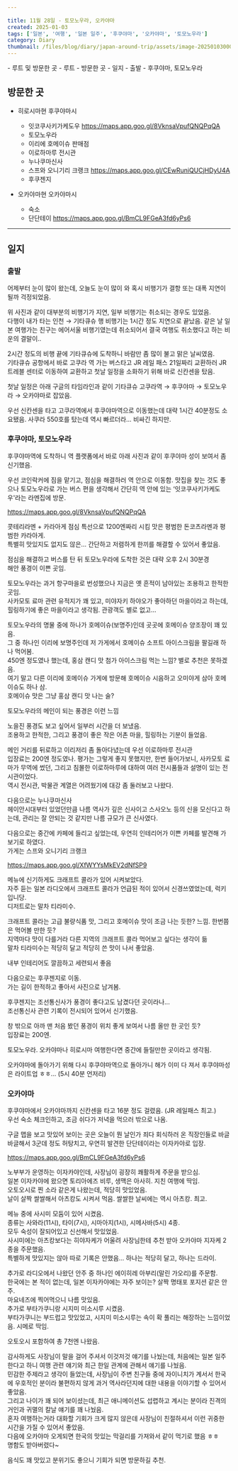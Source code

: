 ```yaml
---  
  
title: 11월 28일 - 토모노우라, 오카야마  
created: 2025-01-03  
tags: ['일본', '여행', '일본 일주', '후쿠야마', '오카야마', '토모노우라']  
category: Diary  
thumbnail: /files/blog/diary/japan-around-trip/assets/image-20250103000803321.png  
---
```


<TableOfContents client:visible>
- 루트 및 방문한 곳
  - 루트
  - 방문한 곳
- 일지
  - 출발
  - 후쿠야마, 토모노우라
  
</TableOfContents>
  
  
## 방문한 곳  
  
- 히로시마현 후쿠야마시  
  - 잇코쿠사키가케도우  https://maps.app.goo.gl/8VknsaVpufQNQPqQA  
  - 토모노우라  
  - 이리에 호메이슈 판매점  
  - 이로하마루 전시관  
  - 누나쿠마신사  
  - 스프와 오니기리 크랭크 https://maps.app.goo.gl/CEwRuniQUCjHDyU4A  
  - 후쿠젠지  
  
- 오카야마현 오카야마시  
  - 숙소  
  - 단단테이 https://maps.app.goo.gl/BmCL9FGeA3fd6yPs6  
  
---  
  
## 일지  
  
### 출발  
  
어제부터 눈이 많이 왔는데, 오늘도 눈이 많이 와 혹시 비행기가 결항 또는 대폭 지연이 될까 걱정되었음.  
  
<ImageLoader src="/files/blog/diary/japan-around-trip/assets/image-20250102233525984.png" alt="image-20250102233525984" />  
  
위 사진과 같이 대부분의 비행기가 지연, 일부 비행기는 취소되는 경우도 있었음.  
다행이 내가 타는 인천 → 기타큐슈 행 비행기는 1시간 정도 지연으로 끝났음. 같은 날 일본 여행가는 친구는 에어서울 비행기였는데 취소되어서 결국 여행도 취소했다고 하는 비운의 결말이..  
  
2시간 정도의 비행 끝에 기타큐슈에 도착하니 바람만 좀 많이 불고 맑은 날씨였음.  
기타큐슈 공항에서 바로 고쿠라 역 가는 버스타고 JR 레일 패스 21일짜리 교환하러 JR트레블 센터로 이동하여 교환하고 첫날 일정을 소화하기 위해 바로 신칸센을 탔음.  
  
<ImageLoader src="/files/blog/diary/japan-around-trip/assets/image-20250102234200707.png" alt="image-20250102234200707" />  
  
첫날 일정은 아래 구글의 타임라인과 같이 기타큐슈 고쿠라역 → 후쿠야마 → 토모노우라 → 오카야마로 잡았음.  
  
<ImageLoader src="/files/blog/diary/japan-around-trip/assets/image-20250102234209852.png" alt="image-20250102234209852" />  
  
우선 신칸센을 타고 고쿠라역에서 후쿠야마역으로 이동했는데 대략 1시간 40분정도 소요됐음. 사쿠라 550호를 탔는데 역시 빠르더라… 비싸긴 하지만.  
  
### 후쿠야마, 토모노우라  
  
후쿠야마역에 도착하니 역 플랫폼에서 바로 아래 사진과 같이 후쿠야마 성이 보여서 좀 신기했음.  
  
<ImageLoader src="/files/blog/diary/japan-around-trip/assets/image-20250102234305316.png" alt="image-20250102234305316" />  
  
우선 코인락커에 짐을 맡기고, 점심을 해결하러 역 안으로 이동함. 맛집을 찾는 것도 좋으나 토모노우라로 가는 버스 편을 생각해서 간단히 역 안에 있는 ‘잇코쿠사키가케도우'라는 라멘집에 방문.  
  
 https://maps.app.goo.gl/8VknsaVpufQNQPqQA  
  
콧테리라멘 + 카라아게 점심 특선으로 1200엔짜리 시킴 맛은 평범한 돈코츠라멘과 평범한 카라아게.  
특별히 맛있지도 없지도 않은… 간단하고 저렴하게 한끼를 해결할 수 있어서 좋았음.  
  
<ImageLoader src="/files/blog/diary/japan-around-trip/assets/image-20250102234310928.png" alt="image-20250102234310928" />  
  
점심을 해결하고 버스를 탄 뒤 토모노우라에 도착한 것은 대략 오후 2시 30분경  
해안 풍경이 이쁜 곳임.  
  
<ImageLoader src="/files/blog/diary/japan-around-trip/assets/image-20250102234324667.png" alt="image-20250102234324667" />  
  
토모노우라는 과거 항구마을로 번성했으나 지금은 옛 흔적이 남아있는 조용하고 한적한 곳임.  
사카모토 료마 관련 유적지가 꽤 있고, 미야자키 하야오가 좋아하던 마을이라고 하는데, 힐링하기에 좋은 마을이라고 생각됨. 관광객도 별로 없고…  
  
토모노우라의 명물 중에 하나가 호메이슈(보명주)인데 곳곳에 호메이슈 양조장이 꽤 있음.  
그 중 하나인 이리에 보명주인데 저 가게에서 호메이슈 소프트 아이스크림을 팔길래 하나 먹어봄.  
450엔 정도였나 했는데, 홍삼 캔디 맛 첨가 아이스크림 먹는 느낌? 별로 추천은 못하겠음.  
여기 말고 다른 이리에 호메이슈 가게에 방문해 호메이슈 시음하고 오미야게 삼아 호메이슈도 하나 삼.  
호메이슈 맛은 그냥 홍삼 캔디 맛 나는 술?  
  
<ImageLoader src="/files/blog/diary/japan-around-trip/assets/image-20250102234318210.png" alt="image-20250102234318210" />  
  
토모노우라의 메인이 되는 풍경은 이런 느낌  
  
<ImageLoader src="/files/blog/diary/japan-around-trip/assets/image-20250102234615908.png" alt="image-20250102234615908" />  
  
<ImageLoader src="/files/blog/diary/japan-around-trip/assets/image-20250102234637121.png" alt="image-20250102234637121" />  
  
<ImageLoader src="/files/blog/diary/japan-around-trip/assets/image-20250102234702737.png" alt="image-20250102234702737" />  
  
노을진 풍경도 보고 싶어서 일부러 시간을 더 보냈음.  
조용하고 한적한, 그리고 풍경이 좋은 작은 어촌 마을, 힐링하는 기분이 들었음.  
  
메인 거리를 뒤로하고 이리저리 좀 돌아다녔는데 우선 이로하마루 전시관  
입장료는 200엔 정도였나. 평가는 그렇게 좋지 못했지만, 한번 들어가보니, 사카모토 료마가 무역에 썼던, 그리고 침몰한 이로하마루에 대하여 여러 전시품들과 설명이 있는 전시관이었다.  
역시 전시관, 박물관 계열은 어려웠기에 대강 좀 둘러보고 나왔다.  
  
다음으로는 누나쿠마신사  
헤이안시대부터 있었던만큼 나름 역사가 깊은 신사이고 스사오노 등의 신을 모신다고 하는데, 관리는 잘 안되는 것 같지만 나름 규모가 큰 신사였다.  
  
<ImageLoader src="/files/blog/diary/japan-around-trip/assets/image-20250102235942989.png" alt="image-20250102235942989" />  
  
<ImageLoader src="/files/blog/diary/japan-around-trip/assets/image-20250102235956915.png" alt="image-20250102235956915" />  
  
다음으로는 중간에 카페에 들리고 싶었는데, 우연히 인테리어가 이쁜 카페를 발견해 가보기로 하였다.  
가게는 스프와 오니기리 크랭크  
  
https://maps.app.goo.gl/XfWYYsMkEV2dNfSP9  
  
<ImageLoader src="/files/blog/diary/japan-around-trip/assets/image-20250103000111848.png" alt="image-20250103000111848" />  
  
메뉴에 신기하게도 크래프트 콜라가 있어 시켜보았다.  
자주 듣는 일본 라디오에서 크래프트 콜라가 언급된 적이 있어서 신경쓰였었는데, 럭키입니당.  
디저트로는 말차 티라미수.  
  
<ImageLoader src="/files/blog/diary/japan-around-trip/assets/image-20250103000231849.png" alt="image-20250103000231849" />  
  
크래프트 콜라는 고급 불량식품 맛, 그리고 호메이슈 맛이 조금 나는 듯한? 느낌. 한번쯤은 먹어볼 만한 듯?  
지역마다 맛이 다를거라 다른 지역의 크래프트 콜라 먹어보고 싶다는 생각이 듦  
말차 티라미수는 적당히 달고 적당히 쓴 맛이 나서 좋았음.  
  
<ImageLoader src="/files/blog/diary/japan-around-trip/assets/image-20250103000414616.png" alt="image-20250103000414616" />  
  
내부 인테리어도 깔끔하고 세련되서 좋음  
  
다음으로는 후쿠젠지로 이동.  
가는 길이 한적하고 좋아서 사진으로 남겨봄.  
  
<ImageLoader src="/files/blog/diary/japan-around-trip/assets/image-20250103000531850.png" alt="image-20250103000531850" />  
  
후쿠젠지는 조선통신사가 풍경이 좋다고도 남겼다던 곳이라나...  
조선통신사 관련 기록이 전시되어 있어서 신기했음.  
  
<ImageLoader src="/files/blog/diary/japan-around-trip/assets/image-20250103000634899.png" alt="image-20250103000634899" />  
  
창 밖으로 아까 맨 처음 봤던 풍경이 위치 좋게 보여서 나름 올만 한 곳인 듯?  
입장료는 200엔.  
  
토모노우라. 오카야마나 히로시마 여행한다면 중간에 들릴만한 곳이라고 생각됨.  
<ImageLoader src="/files/blog/diary/japan-around-trip/assets/image-20250103000803321.png" alt="image-20250103000803321" />  
  
오카야마에 돌아가기 위해 다시 후쿠야마역으로 돌아가니 해가 이미 다 져서 후쿠야마성은 라이트업 ㅎㅎ... (5시 40분 언저리)  
<ImageLoader src="/files/blog/diary/japan-around-trip/assets/image-20250103001029120.png" alt="image-20250103001029120" />  
  
### 오카야마  
  
후쿠야마에서 오카야마까지 신칸센을 타고 16분 정도 걸렸음. (JR 레일패스 최고.)  
우선 숙소 체크인하고, 조금 쉬다가 저녁을 먹으러 밖으로 나옴.  
  
구글 맵을 보고 맛있어 보이는 곳은 오늘이 뭔 날인가 죄다 회식하러 온 직장인들로 바글바글해서 3군데 정도 허탕치고, 우연히 발견한 단단테이라는 이자카야로 입장.  
  
https://maps.app.goo.gl/BmCL9FGeA3fd6yPs6  
  
노부부가 운영하는 이자카야인데, 사장님이 굉장히 쾌활하게 주문을 받으심.  
일본 이자카야에 왔으면 토리아에즈 비루, 생맥은 아사히. 지친 여행에 딱임.  
오토오시로 찐 소라 같은게 나왔는데, 적당히 맛있었음.  
날이 살짝 쌀쌀해서 아츠캉도 시켜서 먹음. 쌀쌀한 날씨에는 역시 아츠캉. 최고.  
  
<ImageLoader src="/files/blog/diary/japan-around-trip/assets/image-20250103001715467.png" alt="image-20250103001715467" />  
  
메뉴 중에 사시미 모둠이 있어 시켰음.  
종류는 사와라(11시), 타이(7시), 시마아지(1시), 시메사바(5시) 4종.  
모두 숙성이 잘되어있고 신선해서 맛있었음.  
사시미에는 아츠캉보다는 히야자케가 어울려 사장님한테 추천 받아 오카야마 지자케 2종을 주문했음.  
특별하게 맛있지는 않아 따로 기록은 안했음... 하나는 적당히 달고, 하나는 드라이.  
  
<ImageLoader src="/files/blog/diary/japan-around-trip/assets/image-20250103001728315.png" alt="image-20250103001728315" />  
  
추가로 라디오에서 나왔던 안주 중 하나인 에이히레 아부리(말린 가오리)를 주문함.  
한국에는 본 적이 없는데, 일본 이자카야에는 자주 보이는? 살짝 명태포 포지션 같은 안주.  
마요네즈에 찍어먹으니 나름 맛있음.  
추가로 부타가쿠니랑 시지미 미소시루 시켰음.  
부타가쿠니는 부드럽고 맛있었고, 시지미 미소시루는 속이 확 풀리는 해장하는 느낌이었음. 시메로 딱임.  
  
<ImageLoader src="/files/blog/diary/japan-around-trip/assets/image-20250103001745204.png" alt="image-20250103001745204" />  
  
오토오시 포함하여 총 7천엔 나왔음.  
  
감사하게도 사장님이 말을 걸어 주셔서 이것저것 얘기를 나눴는데, 처음에는 일본 일주한다고 하니 여행 관련 얘기와 최근 한일 관계에 관해서 얘기를 나눴음.  
민감한 주제라고 생각이 들었는데, 사장님이 주변 친구들 중에 자이니치가 계서서 한국에 우호적인 분이라 불편하지 않게 과거 역사라던지에 대한 내용을 이야기할 수 있어서 좋았음.  
그리고 나이가 꽤 되어 보이셨는데, 최근 애니메이션도 섭렵하고 계시는 분이라 진격의 거인과 귀멸의 칼날 얘기를 꽤 나눴음.  
혼자 여행하는거라 대화할 기회가 크게 많지 않은데 사장님이 친절하셔서 이런 귀중한 시간을 가질 수 있어서 좋았음.  
다음에 오카야마 오게되면 한국의 맛있는 막걸리를 가져와서 같이 먹기로 했음 ㅎㅎ  
명함도 받아버렸다~  
  
음식도 꽤 맛있고 분위기도 좋으니 기회가 되면 방문하길 추천.  
  
  
